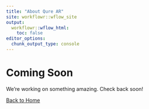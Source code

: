 ```yaml
---
title: "About Qure AR"
site: workflowr::wflow_site
output:
  workflowr::wflow_html:
    toc: false
editor_options:
  chunk_output_type: console
---
```

  
<div class="main-content">
<div class="hero-section">
<h1>Coming Soon</h1>
<p>We're working on something amazing. Check back soon!</p>
</div>

<div class="text-center mt-5">
<a href="index.html" class="cta-button">Back to Home</a>
</div>
</div>

<!--  
<div class="main-content">
  <div class="hero-section">
    <h1>About Qure AR</h1>
    <p>Pioneering the future of augmented reality technology</p>
  </div>

  <div class="row">
    <div class="col-md-8">
      <h2>Our Story</h2>
      <p>Qure AR was founded with a simple yet ambitious vision: to make augmented reality technology accessible, useful, and transformative for everyone. Born from the intersection of cutting-edge computer vision research and practical user experience design, we're building the foundation for the next generation of AR applications.</p>
      
      <p>Our journey began when our founders recognized that while AR technology was advancing rapidly, the gap between technological capability and practical usability was growing wider. We set out to bridge this gap by creating AR solutions that don't just showcase technology for its own sake, but solve real problems and enhance human capabilities.</p>
    </div>
    <div class="col-md-4">
      <div class="feature-card">
        <h3>Founded</h3>
        <p>2024</p>
        <h3>Mission</h3>
        <p>Democratizing AR technology</p>
        <h3>Focus</h3>
        <p>Practical AR solutions</p>
      </div>
    </div>
  </div>

  <div class="about-section">
    <h2>Our Technology</h2>
    <p>At the core of Qure AR's technology stack is our proprietary computer vision engine, designed from the ground up for real-world AR applications. We've developed advanced algorithms that can understand and interpret complex environments in real-time, enabling seamless AR experiences across diverse use cases.</p>
    
    <div class="tech-stack">
      <span class="tech-tag">Computer Vision</span>
      <span class="tech-tag">Machine Learning</span>
      <span class="tech-tag">AR/VR Development</span>
      <span class="tech-tag">3D Graphics</span>
      <span class="tech-tag">Mobile Development</span>
      <span class="tech-tag">Cloud Computing</span>
    </div>
  </div>

  <div class="row">
    <div class="col-md-6">
      <h2>What We Do</h2>
      <ul>
        <li><strong>Custom AR Applications:</strong> We develop tailored AR solutions for businesses across industries, from retail and manufacturing to healthcare and education.</li>
        <li><strong>AR Platform Development:</strong> Our modular AR platform enables rapid development and deployment of AR experiences.</li>
        <li><strong>Consulting Services:</strong> We help organizations understand how AR can transform their operations and customer experiences.</li>
        <li><strong>Research & Development:</strong> Continuous innovation in computer vision and AR interaction paradigms.</li>
      </ul>
    </div>
    <div class="col-md-6">
      <h2>Our Impact</h2>
      <p>Since our inception, Qure AR has been at the forefront of practical AR applications. We've helped organizations:</p>
      <ul>
        <li>Reduce training costs through immersive AR learning experiences</li>
        <li>Improve customer engagement with interactive AR product demonstrations</li>
        <li>Enhance operational efficiency through AR-assisted workflows</li>
        <li>Create new revenue streams with AR-powered products and services</li>
      </ul>
    </div>
  </div>

  <div class="about-section">
    <h2>Looking Forward</h2>
    <p>As we look to the future, Qure AR is committed to staying at the cutting edge of AR technology while maintaining our focus on practical, user-centered solutions. We're excited about the possibilities that lie ahead and invite you to join us in shaping the future of augmented reality.</p>
    
    <div class="text-center mt-4">
      <a href="team.html" class="cta-button">Meet Our Team</a>
      <a href="index.html" class="cta-button" style="margin-left: 1rem; background: transparent; border: 2px solid var(--primary-color); color: var(--primary-color);">Back to Home</a>
    </div>
  </div>
</div>
-->
